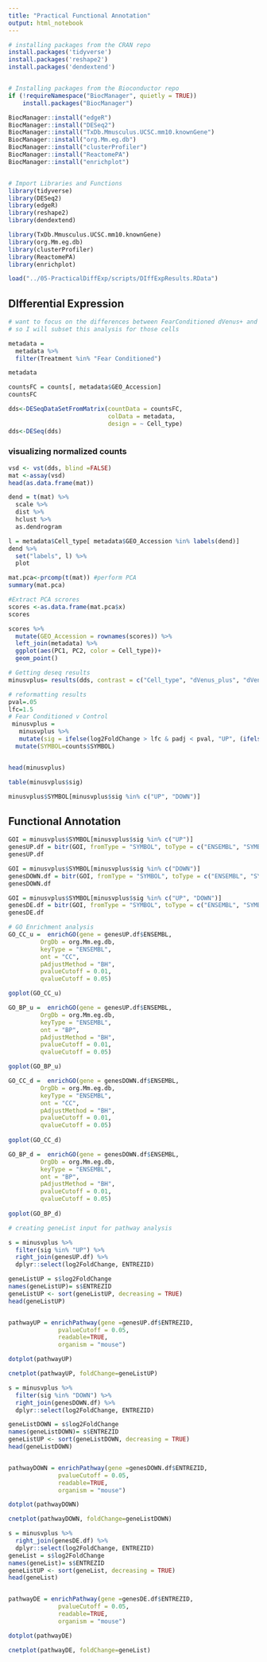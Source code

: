 ```yaml
---
title: "Practical Functional Annotation"
output: html_notebook
---
```


```r
# installing packages from the CRAN repo
install.packages('tidyverse')
install.packages('reshape2')
install.packages('dendextend')


# Installing packages from the Bioconductor repo
if (!requireNamespace("BiocManager", quietly = TRUE))
    install.packages("BiocManager")

BiocManager::install("edgeR")
BiocManager::install("DESeq2")
BiocManager::install("TxDb.Mmusculus.UCSC.mm10.knownGene")
BiocManager::install("org.Mm.eg.db")
BiocManager::install("clusterProfiler")
BiocManager::install("ReactomePA")
BiocManager::install("enrichplot")


# Import Libraries and Functions
library(tidyverse)
library(DESeq2)
library(edgeR)
library(reshape2)
library(dendextend)

library(TxDb.Mmusculus.UCSC.mm10.knownGene)
library(org.Mm.eg.db)
library(clusterProfiler)
library(ReactomePA)
library(enrichplot)
```

```r
load("../05-PracticalDiffExp/scripts/DIffExpResults.RData")

```

## DIfferential Expression
```r
# want to focus on the differences between FearConditioned dVenus+ and dVenus- cells
# so I will subset this analysis for those cells

metadata =
  metadata %>% 
  filter(Treatment %in% "Fear Conditioned")

metadata

countsFC = counts[, metadata$GEO_Accession]
countsFC
```
```r

dds<-DESeqDataSetFromMatrix(countData = countsFC,
                            colData = metadata,
                            design = ~ Cell_type) 
dds<-DESeq(dds)
```

### visualizing normalized counts
```r
vsd <- vst(dds, blind =FALSE)
mat <-assay(vsd)
head(as.data.frame(mat))
```
```r
dend = t(mat) %>% 
  scale %>% 
  dist %>% 
  hclust %>% 
  as.dendrogram 

l = metadata$Cell_type[ metadata$GEO_Accession %in% labels(dend)]
dend %>% 
  set("labels", l) %>% 
  plot

```
```r
mat.pca<-prcomp(t(mat)) #perform PCA
summary(mat.pca)
```

```r
#Extract PCA scrores
scores <-as.data.frame(mat.pca$x) 
scores

```
```r

scores %>% 
  mutate(GEO_Accession = rownames(scores)) %>% 
  left_join(metadata) %>% 
  ggplot(aes(PC1, PC2, color = Cell_type))+
  geom_point()


```

```r
# Getting deseq results 
minusvplus= results(dds, contrast = c("Cell_type", "dVenus_plus", "dVenus_minus"), tidy = TRUE)

# reformatting results
pval=.05
lfc=1.5
# Fear Conditioned v Control
 minusvplus = 
   minusvplus %>% 
   mutate(sig = ifelse(log2FoldChange > lfc & padj < pval, "UP", (ifelse(log2FoldChange < -lfc & padj < pval, "DOWN", "not sig")) )) %>% 
  mutate(SYMBOL=counts$SYMBOL)


head(minusvplus)

```

```r
table(minusvplus$sig)
```
```r
minusvplus$SYMBOL[minusvplus$sig %in% c("UP", "DOWN")]

```

## Functional Annotation
```r
GOI = minusvplus$SYMBOL[minusvplus$sig %in% c("UP")]
genesUP.df = bitr(GOI, fromType = "SYMBOL", toType = c("ENSEMBL", "SYMBOL", "ENTREZID"), OrgDb = org.Mm.eg.db)
genesUP.df

GOI = minusvplus$SYMBOL[minusvplus$sig %in% c("DOWN")]
genesDOWN.df = bitr(GOI, fromType = "SYMBOL", toType = c("ENSEMBL", "SYMBOL", "ENTREZID"), OrgDb = org.Mm.eg.db)
genesDOWN.df

GOI = minusvplus$SYMBOL[minusvplus$sig %in% c("UP", "DOWN")]
genesDE.df = bitr(GOI, fromType = "SYMBOL", toType = c("ENSEMBL", "SYMBOL", "ENTREZID"), OrgDb = org.Mm.eg.db)
genesDE.df
```



```r
# GO Enrichment analysis 
GO_CC_u =  enrichGO(gene = genesUP.df$ENSEMBL,
         OrgDb = org.Mm.eg.db,
         keyType = "ENSEMBL",
         ont = "CC",
         pAdjustMethod = "BH",
         pvalueCutoff = 0.01,
         qvalueCutoff = 0.05)

goplot(GO_CC_u)

GO_BP_u =  enrichGO(gene = genesUP.df$ENSEMBL,
         OrgDb = org.Mm.eg.db,
         keyType = "ENSEMBL",
         ont = "BP",
         pAdjustMethod = "BH",
         pvalueCutoff = 0.01,
         qvalueCutoff = 0.05)

goplot(GO_BP_u)
```

```r


GO_CC_d =  enrichGO(gene = genesDOWN.df$ENSEMBL,
         OrgDb = org.Mm.eg.db, 
         keyType = "ENSEMBL",
         ont = "CC",
         pAdjustMethod = "BH",
         pvalueCutoff = 0.01,
         qvalueCutoff = 0.05)
  
goplot(GO_CC_d)

GO_BP_d =  enrichGO(gene = genesDOWN.df$ENSEMBL,
         OrgDb = org.Mm.eg.db, 
         keyType = "ENSEMBL",
         ont = "BP",
         pAdjustMethod = "BH",
         pvalueCutoff = 0.01,
         qvalueCutoff = 0.05)
  
goplot(GO_BP_d)
```

```r
# creating geneList input for pathway analysis

s = minusvplus %>% 
  filter(sig %in% "UP") %>% 
  right_join(genesUP.df) %>%
  dplyr::select(log2FoldChange, ENTREZID)

geneListUP = s$log2FoldChange
names(geneListUP)= s$ENTREZID
geneListUP <- sort(geneListUP, decreasing = TRUE)
head(geneListUP)


pathwayUP = enrichPathway(gene =genesUP.df$ENTREZID, 
              pvalueCutoff = 0.05, 
              readable=TRUE, 
              organism = "mouse")

dotplot(pathwayUP)

cnetplot(pathwayUP, foldChange=geneListUP)

```
```r
s = minusvplus %>% 
  filter(sig %in% "DOWN") %>% 
  right_join(genesDOWN.df) %>%
  dplyr::select(log2FoldChange, ENTREZID)

geneListDOWN = s$log2FoldChange
names(geneListDOWN)= s$ENTREZID
geneListUP <- sort(geneListDOWN, decreasing = TRUE)
head(geneListDOWN)


pathwayDOWN = enrichPathway(gene =genesDOWN.df$ENTREZID, 
              pvalueCutoff = 0.05, 
              readable=TRUE, 
              organism = "mouse")

dotplot(pathwayDOWN)

cnetplot(pathwayDOWN, foldChange=geneListDOWN)

```
```r
s = minusvplus %>% 
  right_join(genesDE.df) %>%
  dplyr::select(log2FoldChange, ENTREZID) 
geneList = s$log2FoldChange
names(geneList)= s$ENTREZID
geneListUP <- sort(geneList, decreasing = TRUE)
head(geneList)


pathwayDE = enrichPathway(gene =genesDE.df$ENTREZID, 
              pvalueCutoff = 0.05, 
              readable=TRUE, 
              organism = "mouse")

dotplot(pathwayDE)

cnetplot(pathwayDE, foldChange=geneList)

```




